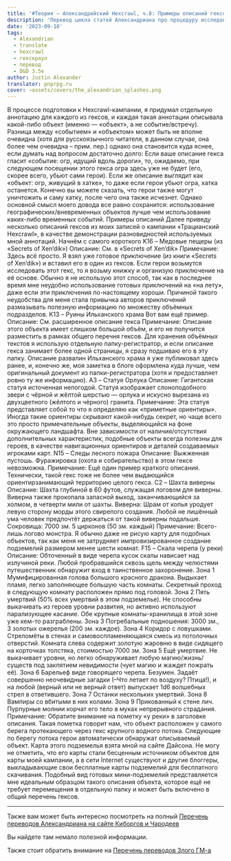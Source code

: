 ```yaml
---
title: '#Теория — Александрийский Hexcrawl, ч.8: Примеры описаний гексов'
description: 'Перевод цикла статей Александриана про процедуру исследования гексов в третьей редакции D&D #alexandrian #hexcrawl #dnd3e #translate'
date: '2023-09-18'
tags:
  - Alexandrian
  - translate
  - hexcrawl
  - гекскраул
  - перевод
  - D&D 3.5e
author: Justin Alexander
translator: pnprpg.ru
cover: ~assets/covers/the_alexandrian_splashes.png
---
```


В процессе подготовки к Hexcrawl-кампании, я придумал отдельную аннотацию для каждого из гексов, и каждая такая аннотации описывала какой-либо объект (именно — «oбъект», а не событие/встречу). Разница между «событием» и «объектом» может быть не вполне очевидна (хотя для русскоязычного читателя, в данном случае, она более чем очевидна – прим. пер.) однако она становится куда яснее, если думать над вопросом достаточно долго:
Если ваше описание гекса гласит «событие: огр, идущий вдоль дороги», то, ожидаемо, при следующем посещении этого гекса огра здесь уже не будет (его, скорее всего, убьют сами герои). Если же описание выглядит как «объект: огр, живущий в хатке», то даже если герои убьют огра, хатка останется.
Конечно вы можете сказать, что герои также могут уничтожить и саму хатку, после чего она также исчезнет. Однако основной смысл моего довода все равно сохранится: использование географических/вневременных объектов лучше чем использование каких-либо временных событий.
Примеры описаний
Далее приведу несколько описаний гексов из моих записей о кампании «Трацианский Hexcrawl», в качестве демонстрации разновидностей используемых мной аннотаций. Начнём с самого короткого
K16 – Медовые пещеры (из «Secrets of Xen’dik»)
Описание: См. в «Secrets of Xen’dik» Примечание: Здесь всё просто. Я взял уже готовое приключение (из книги «Secrets of Xen’dik») и вставил его в один из гексов. Если герои возьмутся исследовать этот гекс, то я возьму книжку и организую приключение на её основе.
Обычно я не использую этот способ, так как в последнее время мне неудобно использование готовых приключений на «на лету», даже если эти приключения по-настоящему хороши. Причиной такого неудобства для меня стала привычка авторов приключений размазывать полезную информацию по множеству объёмных подразделов.
K13 – Руины Ильханского храма
Вот вам ещё пример. Описание: См. расширенное описание гекса Примечание: Описание этого объекта имеет слишком большой объём, и его не получится разместить в рамках общего перечня гексов.
Для хранения объёмных текстов я использую отдельную папку-регистратор, и если описание гекса занимает более одной страницы, я сразу подшиваю его в эту папку. Описание развалин Ильханского храма я уже публиковал здесь ранее, и, конечно же, моя заметка в блоге оформлена куда лучше, чем оригинальный документ из папки-регистратора (хотя и предоставляет ровно ту же информацию).
A3 – Статуя Орлука
Описание: Гигантская статуя источенная непогодой. Статуя изображает слоноподобного звери с чёрной и жёлтой шерстью — орлука и искусно вырезана из двухцветного (жёлтого и чёрного) гранита. Примечание: Эта статуя представляет собой то что я определяю как «приметные ориентиры». Иногда такие ориентиры скрывают какой-нибудь секрет, но чаще всего это просто примечательные объекты¸ выделяющийся на фоне окружающего ландшафта.
Вне зависимости от наличия/отсутствия дополнительных характеристик, подобные объекты всегда полезны для героев, в качестве навигационных ориентиров и деталей создаваемых игроками карт.
N15 – Следы лесного пожара
Описание: Выжженная пустошь. Фуражировка (охота и собирательство) в этом гексе невозможна. Примечание: Ещё один пример краткого описания. Технически, такой гекс тоже не более чем выдающийся ориентирзанимающий территорию целого гекса.
C2 – Шахта виверны
Описание: Шахта глубиной в 60 футов, служащая логовом для виверны. Виверна также прокопала запасной выход, заканчивающийся за холмом, в четверти мили от шахты. Виверна: Шрам от копья уродует левую сторону морды этого свирепого создания. Любой не лишённый ума человек предпочтёт держаться от такой виверны подальше. Сокровища: 7000 зм. 5 цирконов (50 зм. каждый) Примечание: Всего-лишь логово монстра.
Я обычно даже не рисую карту для подобных объектов, так как меня не затрудняет импровизированное создание подземелий размером менее шести комнат.
F15 – Скала черепа (у реки)
Описание: Обточенный в виде черепа кусок скалы нависает над излучиной реки. Любой пробравшийся сквозь щель между челюстями путешественник обнаружит вход в таинственное захоронение.
Зона 1
Мумифицированная голова большого красного дракона. Выдыхает пламя, легко заполняющее большую часть комнаты. Секретный проход в следующую комнату расположен прямо под головой.
Зона 2
Пять умертвий (50% всех умертвий в этом подземелье). Не способны выкачивать из героев уровни развития, но активно используют парализующее касание. Обе крупные комнаты-хранилища в этой зоне уже кем-то разграблены.
Зона 3
Погребальные подношения: 3000 зм., 3 золотых ожерелья (200 зм. каждое).
Зона 4
Коридор с ловушками. Стреломёты в стенах и самовоспламеняющаяся смесь из потолочных отверстий. Комната слева содержит золотую жаровню в виде сидящего на корточках толстяка, стоимостью 7000 зм.
Зона 5
Ещё умертвие. Не выкачивает уровни, но легко обнаруживает любую магию/жизнь/существ под заклятием невидимости (чует магию и жаждет пожрать её).
Зона 6
Барельеф виде говорящего черепа. Безумен. Задаёт совершенно неочевидные загадки (–Что летает по воздуху? Птица!), и на любой (верный или не верный ответ) выпускает 1d6 волшебных стрел в ответившего.
Зона 7
Останки нескольких умертвий.
Зона 8
Вампиры со вбитыми в них колами.
Зона 9
Прикованный к стене лич. Пурпурные молнии корчат его тело в муках непрерывного страдания. Примечание: Обратите внимание на пометку «у реки» в заголовке описания. Такая пометка говорит нам, что объект расположен у самого берега протекающего через гекс крупного водного потока. Следующие по берегу потока герои автоматически обнаружат описываемый объект.
Карта этого подземелья взята мной на сайте Дайсона. Не могу не отметить, что его карты стали бесценным источником объектов для карты моей кампании, а в сети Internet существуют и другие блоггеры, выкладывающие свои бесплатные карты подземелий для бесплатного скачивания. Подобный вид готовых мини-подземелий представляется мне идеальным образцом такого описания объекта, которое ещё не требует перемещения в отдельную папку и может быть включено в общий перечень гексов.

---

Также вам может быть интересно посмотреть на полный
[Перечень переводов Александриана на сайте Киборгов и Чародеев](https://cyborgsandmages.com/posts/translations/alexandrian-index)

Вы найдете там немало полезной информации.

Также стоит обратить внимание на [Перечень переводов Злого ГМ-а](https://cyborgsandmages.com/posts/translations/angrygm-index)
